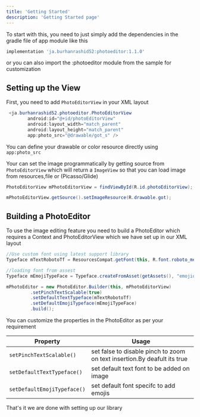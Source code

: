 ```yaml
---
title: 'Getting Started'
description: 'Getting Started page'
---
```


To start with this, you need to just simply add the dependencies in the gradle file of app module like this
```bash
implementation 'ja.burhanrashid52:photoeditor:1.1.0'
```
or you can also import the :photoeditor module from the sample for customization


## Setting up the View
First, you need to add `PhotoEditorView` in your XML layout

```java
 <ja.burhanrashid52.photoeditor.PhotoEditorView
        android:id="@+id/photoEditorView"
        android:layout_width="match_parent"
        android:layout_height="match_parent"
        app:photo_src="@drawable/got_s" />

```
You can define your drawable or color resource directly using `app:photo_src`

Your can set the image programmatically by getting source from `PhotoEditorView` which will return a `ImageView` so that you can load image from resources,file or (Picasso/Glide)
```java
PhotoEditorView mPhotoEditorView = findViewById(R.id.photoEditorView);

mPhotoEditorView.getSource().setImageResource(R.drawable.got);
```

## Building a PhotoEditor
To use the image editing feature you need to build a PhotoEditor which requires a Context and PhotoEditorView which we have set up in our XML layout


```java
//Use custom font using latest support library
Typeface mTextRobotoTf = ResourcesCompat.getFont(this, R.font.roboto_medium);

//loading font from assest
Typeface mEmojiTypeFace = Typeface.createFromAsset(getAssets(), "emojione-android.ttf");

mPhotoEditor = new PhotoEditor.Builder(this, mPhotoEditorView)
         .setPinchTextScalable(true)
         .setDefaultTextTypeface(mTextRobotoTf)
         .setDefaultEmojiTypeface(mEmojiTypeFace)
         .build();
 ```
You can customize the properties in the PhotoEditor as per your requirement

| Property  | Usage |
| ------------- | ------------- |
| `setPinchTextScalable()`  | set false to disable pinch to zoom on text insertion.By deafult its true
| `setDefaultTextTypeface()`   | set default text font to be added on image  |
| `setDefaultEmojiTypeface()`  | set default font specifc to add emojis |

That's it we are done with setting up our library
